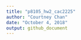 ```yaml
---
title: "p8105_hw2_cac2225"
author: "Courtney Chan"
date: "October 4, 2018"
output: github_document
---
```

